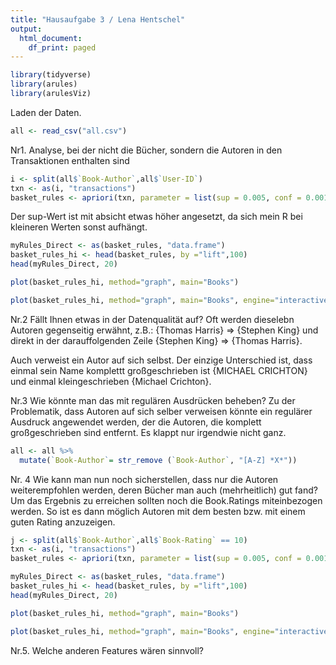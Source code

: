 ```yaml
---
title: "Hausaufgabe 3 / Lena Hentschel"
output:
  html_document:
    df_print: paged
---
```




```r
library(tidyverse)
library(arules)
library(arulesViz)
```
Laden der Daten. 
```r
all <- read_csv("all.csv")
```
Nr1. Analyse, bei der nicht die Bücher, sondern die Autoren in den Transaktionen enthalten sind
```r
i <- split(all$`Book-Author`,all$`User-ID`)
txn <- as(i, "transactions")
basket_rules <- apriori(txn, parameter = list(sup = 0.005, conf = 0.001, minlen=2, target="rules"))
```
Der sup-Wert ist mit absicht etwas höher angesetzt, da sich mein R bei kleineren Werten sonst aufhängt. 
```r
myRules_Direct <- as(basket_rules, "data.frame")
basket_rules_hi <- head(basket_rules, by ="lift",100)
head(myRules_Direct, 20)
```
```r
plot(basket_rules_hi, method="graph", main="Books")
```
```r
plot(basket_rules_hi, method="graph", main="Books", engine="interactive")
```
Nr.2 Fällt Ihnen etwas in der Datenqualität auf?
Oft werden dieselebn Autoren  gegenseitig erwähnt, z.B.: {Thomas Harris} => {Stephen King} und direkt in der darauffolgenden Zeile {Stephen King} => {Thomas Harris}. 

Auch verweist ein Autor auf sich selbst. Der einzige Unterschied ist, dass einmal sein Name komplettt großgeschrieben ist {MICHAEL CRICHTON} und einmal kleingeschrieben {Michael Crichton}. 

Nr.3 Wie könnte man das mit regulären Ausdrücken beheben?
Zu der Problematik, dass Autoren auf sich selber verweisen könnte ein regulärer Ausdruck angewendet werden, der die Autoren, die komplett großgeschrieben sind entfernt. Es klappt nur irgendwie nicht ganz. 

```r
all <- all %>%  
  mutate(`Book-Author`= str_remove (`Book-Author`, "[A-Z] *X*"))
```
Nr. 4 Wie kann man nun noch sicherstellen, dass nur die Autoren weiterempfohlen werden, deren Bücher man auch (mehrheitlich) gut fand?
Um das Ergebnis zu erreichen sollten noch die Book.Ratings miteinbezogen werden. So ist es dann möglich Autoren mit dem besten bzw. mit einem guten Rating anzuzeigen. 
```r
j <- split(all$`Book-Author`,all$`Book-Rating` == 10)
txn <- as(i, "transactions")
basket_rules <- apriori(txn, parameter = list(sup = 0.005, conf = 0.001, minlen=2, target="rules"))
```
```r
myRules_Direct <- as(basket_rules, "data.frame")
basket_rules_hi <- head(basket_rules, by ="lift",100)
head(myRules_Direct, 20)
```
```r
plot(basket_rules_hi, method="graph", main="Books")
```
```r
plot(basket_rules_hi, method="graph", main="Books", engine="interactive")
```

Nr.5. Welche anderen Features wären sinnvoll?
